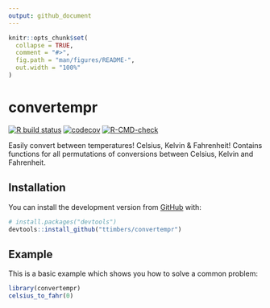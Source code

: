 ```yaml
---
output: github_document
---
```


<!-- README.md is generated from README.Rmd. Please edit that file -->

```r
knitr::opts_chunk$set(
  collapse = TRUE,
  comment = "#>",
  fig.path = "man/figures/README-",
  out.width = "100%"
)
```

# convertempr

<!-- badges: start -->
[![R build status](https://github.com/ttimbers/convertempr/workflows/R-CMD-check/badge.svg)](https://github.com/ttimbers/convertempr/actions)
[![codecov](https://codecov.io/gh/ttimbers/convertempr/branch/master/graph/badge.svg)](https://codecov.io/gh/ttimbers/convertempr)
[![R-CMD-check](https://github.com/ttimbers/convertempr/workflows/R-CMD-check/badge.svg)](https://github.com/ttimbers/convertempr/actions)
<!-- badges: end -->

Easily convert between temperatures! Celsius, Kelvin & Fahrenheit! Contains functions for all permutations of conversions between Celsius, Kelvin and Fahrenheit.

## Installation

You can install the development version from [GitHub](https://github.com/) with:

``` r
# install.packages("devtools")
devtools::install_github("ttimbers/convertempr")
```
## Example

This is a basic example which shows you how to solve a common problem:

```r
library(convertempr)
celsius_to_fahr(0)
```
